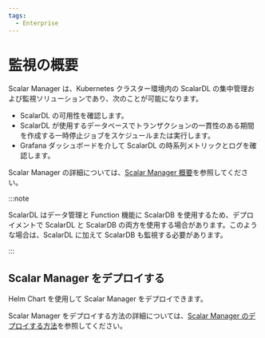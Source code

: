 ```yaml
---
tags:
  - Enterprise
---
```


# 監視の概要


<TranslationBanner />

Scalar Manager は、Kubernetes クラスター環境内の ScalarDL の集中管理および監視ソリューションであり、次のことが可能になります。

- ScalarDL の可用性を確認します。
- ScalarDL が使用するデータベースでトランザクションの一貫性のある期間を作成する一時停止ジョブをスケジュールまたは実行します。
- Grafana ダッシュボードを介して ScalarDL の時系列メトリックとログを確認します。

Scalar Manager の詳細については、[Scalar Manager 概要](scalar-manager/overview.mdx)を参照してください。

:::note

ScalarDL はデータ管理と Function 機能に ScalarDB を使用するため、デプロイメントで ScalarDL と ScalarDB の両方を使用する場合があります。このような場合は、ScalarDL に加えて ScalarDB も監視する必要があります。

:::

## Scalar Manager をデプロイする

Helm Chart を使用して Scalar Manager をデプロイできます。

Scalar Manager をデプロイする方法の詳細については、[Scalar Manager のデプロイする方法](helm-charts/getting-started-scalar-manager.mdx)を参照してください。
